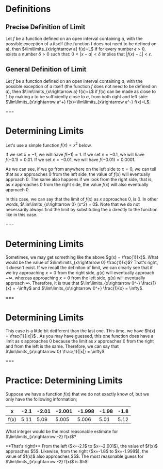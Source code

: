 # Definitions

## Precise Definition of Limit

Let $f$ be a function defined on an open interval containing $a$, with the possible exception of a itself (the function f does not need to be defined on a), then $\lim\limits_{x\rightarrow a} f(x)=L$ if for every number $\epsilon > 0$, exists a number $\delta > 0$ such that: $0 < |x - a| < \delta$ implies that $|f(x) - L| < \epsilon$.

## General Definition of Limit

Let $f$ be a function defined on an open interval containing $a$, with the possible exception of $a$ itself (the function $f$ does not need to be defined on $a$), then $\lim\limits_{x\rightarrow a} f(x)=L$ if $f(x)$ can be made as close to $L$ by making $x$ to be sufficiently close to $a$, from both right and left side: $\lim\limits_{x\rightarrow a^+} f(x)=\lim\limits_{x\rightarrow a^-} f(x)=L$.

===

# Determining Limits

Let's use a simple function $f(x) = x^2$ below. <Graph functions="x^2" />

If we set $x = -1$, we will have $f(-1)=1$. If we set $x = -0.1$, we will have $f(-0.1)=0.01$. If we set $x = -0.01$, we will have $f(-0.01)=0.0001$.

As we can see, if we go from anywhere on the left side to $x = 0$, we can tell that as $x$ approaches $0$ from the left side, the value of $f(x)$ will eventually approach $0$. The same also happens if we look from the right side, that is, as $x$ approaches $0$ from the right side, the value $f(x)$ will also eventually approach $0$.

In this case, we can say that the limit of $f(x)$ as $x$ approaches $0$, is $0$. In other words, $\lim\limits_{x\rightarrow 0} (x^2) = 0$. Note that we do not necessarily always find the limit by substituting the $x$ directly to the function like in this case.

===

# Determining Limits

<Graph functions="1/x" />

Sometimes, we may get something like the above $g(x) = \frac{1}{x}$. What would be the value of $\lim\limits_{x\rightarrow 0} \frac{1}{x}$? That's right, it doesn't exist. If we recall the definiton of limit, we can clearly see that if we try approaching $x = 0$ from the right side, $g(x)$ will eventually approach $-\infty$, whereas approaching $x = 0$ from the left side, $g(x)$ will eventually approach $\infty$. Therefore, it is true that $\lim\limits_{x\rightarrow 0^-} \frac{1}{x} = -\infty$ and $\lim\limits_{x\rightarrow 0^+} \frac{1}{x} = \infty$.

===

# Determining Limits

<Graph functions="1/[x]" />

This case is a little bit deifferent than the last one. This time, we have $h(x) = \frac{1}{|x|}$ . As you may have guessed, this one function does have a limit as $x$ approaches $0$ because the limit as $x$ approaches $0$ from the right and from the left is the same. Therefore, we can say that $\lim\limits_{x\rightarrow 0} \frac{1}{|x|} = \infty$

===

# **Practice:** Determining Limits

Suppose we have a function $f(x)$ that we do not exactly know of, but we only have the following information;

| x    | -2.1 | -2.01 | -2.001 | -1.998 | -1.98 | -1.8 |
| ---- | ---- | ----- | ------ | ------ | ----- | ---- |
| f(x) | 5.11 | 5.09  | 5.005  | 5.006  | 5.01  | 5.12 |

What integer would be the most reasonable estimate for $\lim\limits_{x\rightarrow -2} f(x)$?

<Practice id="estimate-limit" answer="5" />

<Explanation>
 **That's right!** From the left ($x=-2.1$ to $x=-2.001$), the value of $f(x)$ approaches $5$. Likewise, from the right ($x=-1.8$ to $x=-1.998$), the value of $f(x)$ also approaches $5$. The most reasonable guess for $\lim\limits_{x\rightarrow -2} f(x)$ is $5$.
</Explanation>
